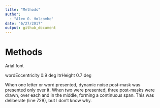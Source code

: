 ```yaml
---
title: "Methods"
author: 
  - "Alex O. Holcombe"
date: "6/27/2017"
output: github_document
---
```


# Methods

Arial font

wordEccentricity  0.9 deg
ltrHeight   0.7 deg

When one letter or word presented, dynamic noise post-mask was presented only over it. When two were presented, three post-masks were drawn, over each and in the middle, forming a continuous span. This was deliberate (line 728), but I don't know why.